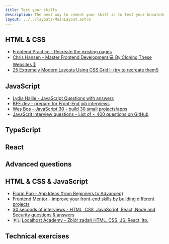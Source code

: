 ```yaml
---
title: Test your skills
description: The best way to cement your skill is to test your knowledge in practice. Here you can find maetrials about testing your newly acquired knowledge
layout: ../../layouts/MainLayout.astro
---
```


## HTML & CSS


- [Frontend Practice - Recreate the existing pages](https://www.frontendpractice.com/)
- [Chris Hansen - Master Frontend Development 💻 By Cloning These Websites 💯](https://www.dev.to/hyggedev/master-frontend-development-by-cloning-these-websites-1m08)
- [25 Extremely Modern Layouts Using CSS Grid✨ (try to recreate them!)](https://dev.to/preethi_dev/25-extremely-modern-layouts-using-css-grid-10ek)

<CSS4JSExercises />
<PracticeCSSProblems />
<CSSQuestions />

## JavaScript

- [Lydia Hallie - JavaScript Questions with answers](https://github.com/lydiahallie/javascript-questions)
- [BFE.dev - prepare for Front-End job interviews](https://bigfrontend.dev/)
- [Wes Bos - JavaScript 30 - build 30 small projects/apps](https://javascript30.com/)
- [JavaScrit interview questions - List of ~ 400 questions on GitHub](https://github.com/sudheerj/javascript-interview-questions)


<JavaScriptQuestions />

## TypeScript


<TypeScriptQuestions />

## React


<ReactQuestions />

## Advanced questions


<AdvancedQuestions />

## HTML & CSS & JavaScript

- [Florin Pop - App Ideas (from Beginners to Advanced)](https://github.com/florinpop17/app-ideas)
- [Frontend Mentor - improve your front-end skills by building different projects](https://www.frontendmentor.io/)
- [30 seconds of interviews - HTML, CSS, JavaScript, React, Node and Security questions & answers](https://30secondsofinterviews.org/)
- 🇵🇱 [Localhost Academy - Zbiór zadań HTML, CSS, JS, React, itp.](https://github.com/Przemocny/zbior-zadan-html-css-js-react)

## Technical exercises


<RecruitmentTasks />
